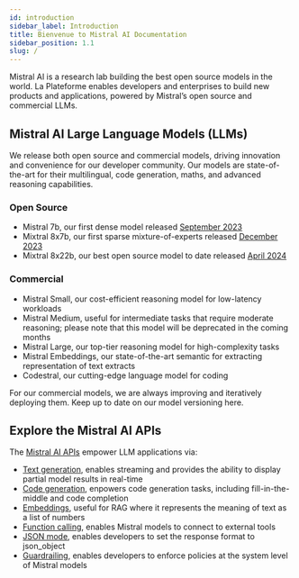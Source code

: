 ```yaml
---
id: introduction
sidebar_label: Introduction
title: Bienvenue to Mistral AI Documentation
sidebar_position: 1.1
slug: /
---
```


Mistral AI is a research lab building the best open source models in the world. La Plateforme enables developers and enterprises to build new products and applications, powered by Mistral’s open source and commercial LLMs. 

## Mistral AI Large Language Models (LLMs)

We release both open source and commercial models, driving innovation and convenience for our developer community. Our models are state-of-the-art for their multilingual, code generation, maths, and advanced reasoning capabilities.

### Open Source

- Mistral 7b, our first dense model released [September 2023](https://mistral.ai/news/announcing-mistral-7b/)
- Mixtral 8x7b, our first sparse mixture-of-experts released [December 2023](https://mistral.ai/news/mixtral-of-experts/)
- Mixtral 8x22b, our best open source model to date released [April 2024](https://mistral.ai/news/mixtral-8x22b/)

### Commercial

- Mistral Small, our cost-efficient reasoning model for low-latency workloads
- Mistral Medium, useful for intermediate tasks that require moderate reasoning; please note that this model will be deprecated in the coming months
- Mistral Large, our top-tier reasoning model for high-complexity tasks
- Mistral Embeddings, our state-of-the-art semantic for extracting representation of text extracts
- Codestral, our cutting-edge language model for coding 

For our commercial models, we are always improving and iteratively deploying them. Keep up to date on our model versioning here.

## Explore the Mistral AI APIs

The [Mistral AI APIs](https://console.mistral.ai/) empower LLM applications via:

- [Text generation](/capabilities/completion), enables streaming and provides the ability to display partial model results in real-time
- [Code generation](/capabilities/code_generation), enpowers code generation tasks, including fill-in-the-middle and code completion
- [Embeddings](/capabilities/embeddings), useful for RAG where it represents the meaning of text as a list of numbers
- [Function calling](/capabilities/function_calling), enables Mistral models to connect to external tools
- [JSON mode](/capabilities/json_mode), enables developers to set the response format to json_object
- [Guardrailing](/capabilities/guardrailing), enables developers to enforce policies at the system level of Mistral models
